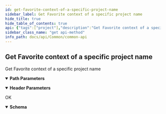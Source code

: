 ```yaml
---
id: get-favorite-context-of-a-specific-project-name
sidebar_label: Get Favorite context of a specific project name
hide_title: true
hide_table_of_contents: true
api: {"tags":["project"],"description":"Get Favorite context of a specific project name","parameters":[{"name":"project_name","in":"path","description":"The name of the project","required":true,"schema":{"type":"string"}},{"name":"x-api-host","in":"header","description":"認證必要參數","required":true,"schema":{"type":"string","default":"goc"}}],"responses":{"200":{"description":"OK","content":{"application/json":{"schema":{"required":["favorite"],"type":"object","properties":{"favorite":{"type":"string"}}}}}}},"method":"get","path":"/projects/{project_name}/favorites/","servers":[{"url":"https://{apigateway}/api/v3/","variables":{"apigateway":{"default":"apigateway.twcc.ai"}}}],"security":[{"ApiKeyAuth":[]}],"securitySchemes":{"ApiKeyAuth":{"type":"apiKey","in":"header","name":"x-api-key"}},"info":{"version":"1.1.4","title":"Common API","description":"This is Common API.\n"},"postman":{"name":"Get Favorite context of a specific project name","description":{"content":"Get Favorite context of a specific project name","type":"text/plain"},"url":{"path":["projects",":project_name","favorites",""],"host":["{{baseUrl}}"],"query":[],"variable":[{"disabled":false,"description":{"content":"(Required) The name of the project","type":"text/plain"},"type":"any","value":"","key":"project_name"}]},"header":[{"disabled":false,"description":{"content":"(Required) 認證必要參數","type":"text/plain"},"key":"x-api-host","value":""},{"key":"Accept","value":"application/json"}],"method":"GET"}}
sidebar_class_name: "get api-method"
info_path: docs/api/Common/common-api
---
```



## Get Favorite context of a specific project name



Get Favorite context of a specific project name

<details style={{"marginBottom":"1rem"}} data-collapsed={false} open={true}><summary style={{}}><strong>Path Parameters</strong></summary><div><ul><ParamsItem className={"paramsItem"} param={{"name":"project_name","in":"path","description":"The name of the project","required":true,"schema":{"type":"string"}}}></ParamsItem></ul></div></details><details style={{"marginBottom":"1rem"}} data-collapsed={false} open={true}><summary style={{}}><strong>Header Parameters</strong></summary><div><ul><ParamsItem className={"paramsItem"} param={{"name":"x-api-host","in":"header","description":"認證必要參數","required":true,"schema":{"type":"string","default":"goc"}}}></ParamsItem></ul></div></details><div><ApiTabs><TabItem label={"200"} value={"200"}><div>

OK

</div><div><MimeTabs groupId={"mime-type"}><TabItem label={"application/json"} value={"application/json"}><SchemaTabs groupId={"schema-tabs"}><TabItem label={"Schema"} value={"Schema"}><details style={{}} data-collapsed={false} open={true}><summary style={{"textAlign":"left"}}><strong>Schema</strong></summary><div style={{"textAlign":"left","marginLeft":"1rem"}}></div><ul style={{"marginLeft":"1rem"}}><SchemaItem collapsible={false} name={"favorite"} required={false} schemaDescription={undefined} schemaName={"string"} qualifierMessage={undefined} defaultValue={undefined}></SchemaItem></ul></details></TabItem></SchemaTabs></TabItem></MimeTabs></div></TabItem></ApiTabs></div>
      
